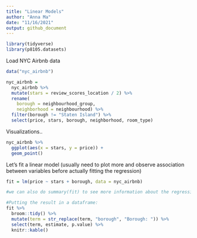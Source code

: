 ```yaml
---
title: "Linear Models"
author: "Anna Ma"
date: "11/16/2021"
output: github_document
---
```


```r
library(tidyverse)
library(p8105.datasets)
```

Load NYC Airbnb data

```r
data("nyc_airbnb")

nyc_airbnb = 
  nyc_airbnb %>% 
  mutate(stars = review_scores_location / 2) %>%
  rename(
    borough = neighbourhood_group,
    neighborhood = neighbourhood) %>% 
  filter(borough != "Staten Island") %>% 
  select(price, stars, borough, neighborhood, room_type)
```

Visualizations.. 

```r
nyc_airbnb %>% 
  ggplot(aes(x = stars, y = price)) +
  geom_point()
```

Let's fit  a linear model (usually need to plot more and observe association between variables before actually fitting the regression)

```r
fit = lm(price ~ stars + borough, data = nyc_airbnb)

#we can also do summary(fit) to see more information about the regression 

#Putting the result in a dataframe: 
fit %>% 
  broom::tidy() %>% 
  mutate(term = str_replace(term, "borough", "Borough: ")) %>% 
  select(term, estimate, p.value) %>% 
  knitr::kable()


```

